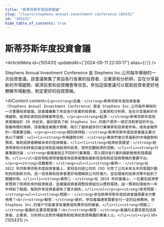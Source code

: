 ```yaml
---
title: "斯蒂芬斯年度投資會議"
slug: "/learn/stephens-annual-investment-conference-105431"
id: "105431"
hide_table_of_contents: true
---
```



# 斯蒂芬斯年度投資會議

<ArticleMeta id={105431} updatedAt={'2024-09-11 22:00:17'} alias={`[]`} />
<div className='border-solid border-b border-t-0 my-4 border-[var(--ifm-color-gray-300)]' />

Stephens Annual Investment Conference 是 Stephens Inc.公司每年舉辦的一次投資會議。該會議聚集了來自各行各業的投資者、企業家和分析師，旨在分享最新的市場趨勢、經濟前景和投資機會等信息。參加這個會議可以幫助投資者更好地瞭解市場動態，制定更好的投資策略。

<AIContent content={`<p><strong>定義：</strong>斯蒂芬斯年度投資會議（Stephens Annual Investment Conference）是由 Stephens Inc.公司每年舉辦的一次重要投資會議。該會議彙集了來自各行各業的投資者、企業家和分析師，旨在分享最新的市場趨勢、經濟前景和投資機會等信息。</p><p><strong>起源：</strong>斯蒂芬斯年度投資會議始於 20 世紀末，最初是為了給 Stephens Inc.的客户提供一個交流和學習的平台。隨着時間的推移，該會議逐漸擴大規模，吸引了越來越多的行業專家和投資者參與，成為金融界的一項重要活動。</p><p><strong>類別與特點：</strong>斯蒂芬斯年度投資會議主要分為以下幾類：<ul><li><strong>市場趨勢分析：</strong>專家們會分享最新的市場趨勢和預測，幫助投資者瞭解未來的投資機會。</li><li><strong>經濟前景展望：</strong>經濟學家和分析師會討論全球和區域經濟的前景，提供宏觀經濟的洞察。</li><li><strong>行業專題討論：</strong>會議會設立不同的行業專題，深入探討各行業的最新動態和發展趨勢。</li></ul>這些特點使得會議成為投資者獲取最新信息和制定投資策略的重要平台。</p><p><strong>具體案例：</strong><ul><li><strong>案例一：</strong>在 2022 年的斯蒂芬斯年度投資會議上，某知名科技公司的 CEO 分享了公司未來五年的發展計劃和技術創新方向。這一信息幫助投資者更好地理解該公司的潛力，並在隨後的投資決策中起到了關鍵作用。</li><li><strong>案例二：</strong>在 2019 年的會議上，一位著名經濟學家預測了即將到來的經濟衰退，並建議投資者調整投資組合以應對風險。這一預測在隨後的一年中得到了驗證，幫助許多投資者避免了重大損失。</li></ul></p><p><strong>常見問題：</strong><ul><li><strong>問題一：</strong>參加斯蒂芬斯年度投資會議需要支付費用嗎？<br/><strong>解答：</strong>是的，參加會議通常需要支付一定的註冊費用，但 Stephens Inc.的客户可能會享有優惠或免費參加的機會。</li><li><strong>問題二：</strong>會議的主要受眾是誰？<br/><strong>解答：</strong>會議的主要受眾包括投資者、企業家、分析師以及對市場趨勢和經濟前景感興趣的專業人士。</li></ul></p>`} id={105431} />
